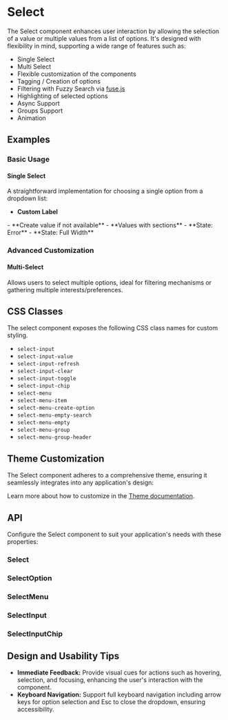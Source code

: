 
<Meta of={SingleSelectStories} />
<Meta of={MultiSelectStories} />

# Select
The Select component enhances user interaction by allowing the selection of a value or multiple values from a list of options.
It's designed with flexibility in mind, supporting a wide range of features such as:

- Single Select
- Multi Select
- Flexible customization of the components
- Tagging / Creation of options
- Filtering with Fuzzy Search via [fuse.js](https://github.com/reaviz/react-use-fuzzy)
- Highlighting of selected options
- Async Support
- Groups Support
- Animation

## Examples
### Basic Usage
#### Single Select
A straightforward implementation for choosing a single option from a dropdown list:
<ToggleCanvas sourceState="shown" of={SingleSelectStories.Basic} storybook="components-form-select-single--basic" />
- **Custom Label**
<ToggleCanvas of={SingleSelectStories.CustomLabels} storybook="components-form-select-single--custom-labels" />
- **Create value if not available**
<ToggleCanvas of={SingleSelectStories.Createable} storybook="components-form-select-single--createable" />
- **Values with sections**
<ToggleCanvas of={SingleSelectStories.Groups} storybook="components-form-select-single--groups" />
- **State: Error**
<ToggleCanvas of={SingleSelectStories.Error} storybook="components-form-select-single--error" />
- **State: Full Width**
<ToggleCanvas of={SingleSelectStories.FluidWidth} storybook="components-form-select-single--fluid-width" />

### Advanced Customization
#### Multi-Select
Allows users to select multiple options, ideal for filtering mechanisms or gathering multiple interests/preferences.
<ToggleCanvas sourceState="shown" of={MultiSelectStories.Basic} storybook="components-form-select-multi--basic" />

## CSS Classes
The select component exposes the following CSS class names for custom
styling.

- `select-input`
- `select-input-value`
- `select-input-refresh`
- `select-input-clear`
- `select-input-toggle`
- `select-input-chip`
- `select-menu`
- `select-menu-item`
- `select-menu-create-option`
- `select-menu-empty-search`
- `select-menu-empty`
- `select-menu-group`
- `select-menu-group-header`

## Theme Customization
The Select component adheres to a comprehensive theme, ensuring it seamlessly integrates into any application's design:

<ThemeRender theme={selectTheme} />

Learn more about how to customize in the [Theme documentation](/docs/theme/getting-started).

## API
Configure the Select component to suit your application's needs with these properties:
### Select
<PropsTable name="Select" />

### SelectOption
<PropsTable name="SelectOption" />

### SelectMenu
<PropsTable name="SelectMenu" />

### SelectInput
<PropsTable name="SelectInput" />

### SelectInputChip
<PropsTable name="SelectInputChip" />

## Design and Usability Tips

- **Immediate Feedback:** Provide visual cues for actions such as hovering, selection, and focusing, enhancing the user's interaction with the component.
- **Keyboard Navigation:** Support full keyboard navigation including arrow keys for option selection and Esc to close the dropdown, ensuring accessibility.
